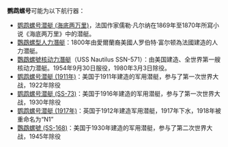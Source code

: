 '''鹦鹉螺号'''可能为以下航行器：

*[[鹦鹉螺号潜艇_(海底两万里)|鹦鹉螺号潜艇 (海底两万里)]]，法国作家儒勒·凡尔纳在1869年至1870年所寫小说《海底两万里》中的潜艇。
*[[鸚鵡螺型人力潛艇|鸚鵡螺型人力潛艇]]：1800年由愛爾蘭裔美國人罗伯特·富尔顿為法國建造的人力潜艇。
*[[鸚鵡螺號核动力潛艇|鸚鵡螺號核动力潛艇]]（USS Nautilus SSN-571）：由美国建造、全世界第一艘核动力潜艇。1954年9月30日服役，1980年3月3日除役。
*[[鹦鹉螺号潜艇_(1911年)|鹦鹉螺号潜艇 (1911年)]]：美国于1911年建造的军用潜艇，参与了第一次世界大战，1922年除役
*[[鹦鹉螺号潜艇_(SS-73)|鹦鹉螺号潜艇 (SS-73)]]：美国于1916年建造的军用潜艇，参与了第一次世界大战，1930年除役
*[[鹦鹉螺号潜艇_(1917年)|鹦鹉螺号潜艇 (1917年)]]：英国于1912年建造军用潜艇，1917年下水，1918年被重命名为“N1”
*[[鸚鵡螺號_(SS-168)|鸚鵡螺號 (SS-168)]]：美国于1930年建造的军用潜艇，参与了第二次世界大战，1945年除役

{{disambig|Cat=武器消歧義}}